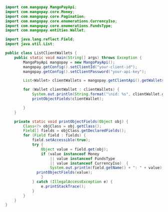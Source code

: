   
```java Java  
import com.mangopay.MangoPayApi;
import com.mangopay.core.Money;
import com.mangopay.core.Pagination;
import com.mangopay.core.enumerations.CurrencyIso;
import com.mangopay.core.enumerations.FundsType;
import com.mangopay.entities.Wallet;

import java.lang.reflect.Field;
import java.util.List;

public class ListClientWallets {
    public static void main(String[] args) throws Exception {
        MangoPayApi mangopay = new MangoPayApi();
        mangopay.getConfig().setClientId("your-client-id");
        mangopay.getConfig().setClientPassword("your-api-key");

        List<Wallet> clientWallets = mangopay.getClientApi().getWallets(FundsType.DEFAULT, new Pagination(1, 100));

        for (Wallet clientWallet : clientWallets) {
            System.out.println(String.format("\nid: %s", clientWallet.getId()));
            printObjectFields(clientWallet);

        }
    }

    private static void printObjectFields(Object obj) {
        Class<?> objClass = obj.getClass();
        Field[] fields = objClass.getDeclaredFields();
        for (Field field : fields) {
            field.setAccessible(true);
            try {
                Object value = field.get(obj);
                if (value instanceof Money 
                    || value instanceof FundsType 
                    || value instanceof CurrencyIso)  {
                    System.out.println(field.getName() + ": " + value);
			  printObjectFields(value);
                }
            } catch (IllegalAccessException e) {
                e.printStackTrace();
            }
        }
    }
}  
```
